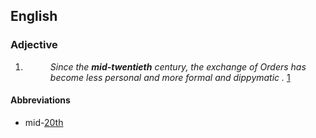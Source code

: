 ==English==

===Adjective===
{{en-adj|-}}

# {{n-g|Usually used before ''century'' to indicate the middle part of the 20th century. The term is often used to refer to the events that occurred in the second third of the twentieth century (1933-1967). However, in architecture, preservation, and real estate, it is commonly used to refer to the period from after World War II to the mid-1970s.}}
#:''Since the '''mid-twentieth''' century, the exchange of Orders has become less personal and more formal and dippymatic .'' [http://www.royal.gov.uk/output/page4872.asp]

====Abbreviations====
* mid-[[20th]]